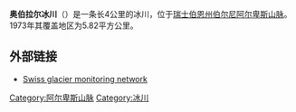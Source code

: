 {{Infobox_Glacier 
| glacier_name = 奥伯拉尔冰川
| image_name   = Oberaarsee.jpg
| caption      = 奥伯拉尔冰川
| type         = 
| location     = [[瑞士|瑞士]][[伯恩州|伯恩州]]
| coordinates  = {{coord|46|31|59|N|8|12|37|E|type:glacier_region:CH-BE|display=inline,title}}
| area         = 
| length       = 4 km
| thickness    = 
| terminus     = 
| status       = 
}}

'''奥伯拉尔冰川'''（{{lang-de|Oberaargletscher}}）是一条长4公里的冰川，位于[[瑞士|瑞士]][[伯恩州|伯恩州]][[伯尔尼阿尔卑斯山脉|伯尔尼阿尔卑斯山脉]]。1973年其覆盖地区为5.82平方公里。

==外部链接==
*[http://glaciology.ethz.ch/messnetz/glaciers/oberaar.html Swiss glacier monitoring network] {{Wayback|url=http://glaciology.ethz.ch/messnetz/glaciers/oberaar.html |date=20160812090732 }}


[[Category:阿尔卑斯山脉|Category:阿尔卑斯山脉]]
[[Category:冰川|Category:冰川]]